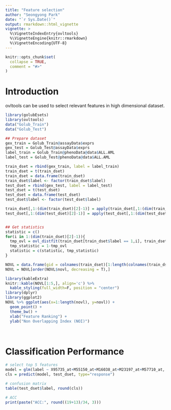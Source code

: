 ```yaml
---
title: "Feature selection"
author: "Seongyong Park"
date: "`r Sys.Date()`"
output: rmarkdown::html_vignette
vignette: >
  %\VignetteIndexEntry{ovltools}
  %\VignetteEngine{knitr::rmarkdown}
  %\VignetteEncoding{UTF-8}
---
```


```r
knitr::opts_chunk$set(
  collapse = TRUE,
  comment = "#>"
)
```

# Introduction
ovltools can be used to select relevant features in high dimensional dataset.

```r
library(golubEsets)
library(ovltools)
data("Golub_Train")
data("Golub_Test")

## Prepare dataset
gex_train = Golub_Train@assayData$exprs
gex_test = Golub_Test@assayData$exprs
label_train = Golub_Train@phenoData@data$ALL.AML
label_test = Golub_Test@phenoData@data$ALL.AML

train_dset = rbind(gex_train, label = label_train)
train_dset = t(train_dset)
train_dset = data.frame(train_dset)
train_dset$label <- factor(train_dset$label)
test_dset = rbind(gex_test, label = label_test)
test_dset = t(test_dset)
test_dset = data.frame(test_dset)
test_dset$label <- factor(test_dset$label)

train_dset[,1:(dim(train_dset)[2]-1)] = apply(train_dset[,1:(dim(train_dset)[2]-1)], 2, as.numeric)
test_dset[,1:(dim(test_dset)[2]-1)] = apply(test_dset[,1:(dim(test_dset)[2]-1)], 2, as.numeric)


## Get statistics
statistic = c()
for(i in 1:(dim(train_dset)[2]-1)){
  tmp_ovl = ovl_distfit(train_dset[train_dset$label == 1,i], train_dset[train_dset$label == 2,i], "norm")
  tmp_statistic = 1-tmp_ovl
  statistic = c(statistic, tmp_statistic)
}

NOVL = data.frame(gid = colnames(train_dset)[1:length(colnames(train_dset))-1], novl = statistic)
NOVL = NOVL[order(NOVL$novl, decreasing = T),]

library(kableExtra)
knitr::kable(NOVL[1:5,], align='c') %>%
  kable_styling(full_width=F, position = "center")
library(dplyr)
library(ggplot2)
NOVL %>% ggplot(aes(x=1:length(novl), y=novl)) + 
  geom_point() + 
  theme_bw() + 
  xlab("Feature Ranking") + 
  ylab("Non Overlapping Index (NOI)")

```


&nbsp;

# Classification Performance

```r
# select top 5 features
model = glm(label ~ X95735_at+M55150_at+M16038_at+M23197_at+M57710_at, data=train_dset, family = 'binomial')
cls = predict(model, test_dset, type="response")

# confusion matrix
table(test_dset$label, round(cls))

# ACC 
print(paste("ACC:", round((19+13)/34, 3)))
```

